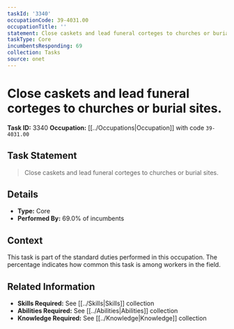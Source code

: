 ```yaml
---
taskId: '3340'
occupationCode: 39-4031.00
occupationTitle: ''
statement: Close caskets and lead funeral corteges to churches or burial sites.
taskType: Core
incumbentsResponding: 69
collection: Tasks
source: onet
---
```

# Close caskets and lead funeral corteges to churches or burial sites.

**Task ID:** 3340
**Occupation:** [[../Occupations|Occupation]] with code `39-4031.00`

## Task Statement

> Close caskets and lead funeral corteges to churches or burial sites.

## Details

- **Type:** Core
- **Performed By:** 69.0% of incumbents

## Context

This task is part of the standard duties performed in this occupation. The percentage indicates how common this task is among workers in the field.

## Related Information

- **Skills Required:** See [[../Skills|Skills]] collection
- **Abilities Required:** See [[../Abilities|Abilities]] collection
- **Knowledge Required:** See [[../Knowledge|Knowledge]] collection
